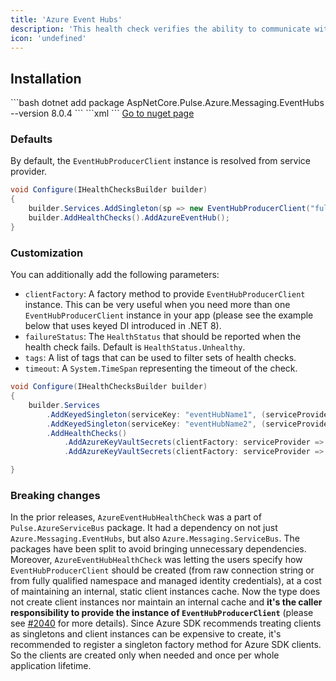```yaml
---
title: 'Azure Event Hubs'
description: 'This health check verifies the ability to communicate with [Azure Event Hubs](https://azure.microsoft.com/services/event-hubs/). It uses the provided [EventHubProducerClient](https://learn.microsoft.com/dotnet/api/azure.messaging.eventhubs.producer.eventhubproducerclient) to get event hub properties.'
icon: 'undefined'
---
```


## Installation

<Tabs>
  <Tab title=".NET CLI">
    ```bash
    dotnet add package AspNetCore.Pulse.Azure.Messaging.EventHubs --version 8.0.4
    ```
  </Tab>
  <Tab title="Package Reference">
    ```xml
    <PackageReference Include="AspNetCore.Pulse.Azure.Messaging.EventHubs" Version="8.0.4" />
    ```
  </Tab>
  <Tab title="Nuget">
    <a href="https://www.nuget.org/packages/AspNetCore.Pulse.Azure.Messaging.EventHubs/" target="_blank">Go to nuget page</a>
  </Tab>
</Tabs>


### Defaults

By default, the `EventHubProducerClient` instance is resolved from service provider.

```csharp
void Configure(IHealthChecksBuilder builder)
{
    builder.Services.AddSingleton(sp => new EventHubProducerClient("fullyQualifiedNamespace", "eventHubName", new DefaultAzureCredential()));
    builder.AddHealthChecks().AddAzureEventHub();
}
```

### Customization

You can additionally add the following parameters:

* `clientFactory`: A factory method to provide `EventHubProducerClient` instance. This can be very useful when you need more than one `EventHubProducerClient` instance in your app (please see the example below that uses keyed DI introduced in .NET 8).
* `failureStatus`: The `HealthStatus` that should be reported when the health check fails. Default is `HealthStatus.Unhealthy`.
* `tags`: A list of tags that can be used to filter sets of health checks.
* `timeout`: A `System.TimeSpan` representing the timeout of the check.

```csharp
void Configure(IHealthChecksBuilder builder)
{
    builder.Services
        .AddKeyedSingleton(serviceKey: "eventHubName1", (serviceProvider, serviceKey) => new EventHubProducerClient("fullyQualifiedNamespace", "eventHubName1", new DefaultAzureCredential()))
        .AddKeyedSingleton(serviceKey: "eventHubName2", (serviceProvider, serviceKey) => new EventHubProducerClient("fullyQualifiedNamespace", "eventHubName2", new DefaultAzureCredential()))
        .AddHealthChecks()
            .AddAzureKeyVaultSecrets(clientFactory: serviceProvider => serviceProvider.GetRequiredKeyedService<EventHubProducerClient>("eventHubName1"), name: "event_hub_1")
            .AddAzureKeyVaultSecrets(clientFactory: serviceProvider => serviceProvider.GetRequiredKeyedService<EventHubProducerClient>("eventHubName2"), name: "event_hub_2");

}
```

### Breaking changes

In the prior releases, `AzureEventHubHealthCheck` was a part of `Pulse.AzureServiceBus` package. It had a dependency on not just `Azure.Messaging.EventHubs`, but also `Azure.Messaging.ServiceBus`. The packages have been split to avoid bringing unnecessary dependencies. Moreover, `AzureEventHubHealthCheck` was letting the users specify how `EventHubProducerClient` should be created (from raw connection string or from fully qualified namespace and managed identity credentials), at a cost of maintaining an internal, static client instances cache. Now the type does not create client instances nor maintain an internal cache and **it's the caller responsibility to provide the instance of `EventHubProducerClient`** (please see [#2040](https://github.com/Xabaril/AspNetCore.Diagnostics.HealthChecks/issues/2040) for more details). Since Azure SDK recommends treating clients as singletons <see href="https://devblogs.microsoft.com/azure-sdk/lifetime-management-and-thread-safety-guarantees-of-azure-sdk-net-clients/"/> and client instances can be expensive to create, it's recommended to register a singleton factory method for Azure SDK clients. So the clients are created only when needed and once per whole application lifetime.

